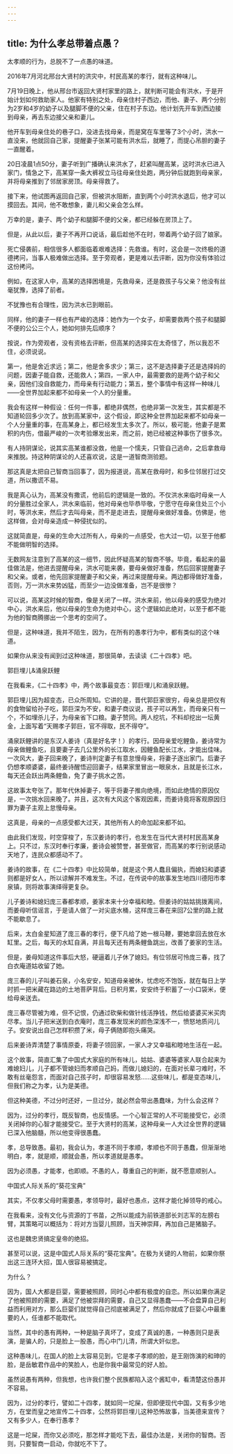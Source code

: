 ```yaml
---
---
---
```

title: 为什么孝总带着点愚？
---



太孝顺的行为，总脱不了一点愚的味道。

2016年7月河北邢台大贤村的洪灾中，村民高某的孝行，就有这种味儿。

7月19日晚上，他从邢台市返回大贤村家里的路上，就判断可能会有洪水，于是开始计划如何救助家人。他家有特别之处，母亲住村子西边，而他、妻子、两个分别为2岁和4岁的幼子以及腿脚不便的父亲，住在村子东边。他计划先开车到西边接到母亲，再去东边接父亲和妻儿。

他开车到母亲住处的巷子口，没进去找母亲，而是窝在车里等了3个小时，洪水一直没来，他就回自己家，提醒妻子张某可能有洪水后，就睡了，而提心吊胆的妻子一直醒着。

20日凌晨1点50分，妻子听到广播确认来洪水了，赶紧叫醒高某，这时洪水已进入家门，情急之下，高某穿一条大裤衩立马往母亲住处跑，两分钟后就跑到母亲家，并将母亲推到了邻居家房顶。母亲得救了。

接下来，他试图再返回自己家，但被洪水阻断，直到两个小时洪水退后，他才可以摸回去。其间，他不敢想象，妻儿和父亲会怎么样。

万幸的是，妻子、两个幼子和腿脚不便的父亲，都已经躲在房顶上了。

但是，从此以后，妻子不再开口说话，最后趁他不在时，带着两个幼子回了娘家。

死亡侵袭前，相信很多人都面临着艰难选择：先救谁。有时，这会是一次终极的道德拷问，当事人极难做出选择。至于旁观者，更是难以去评断，因为你没有体验过这份拷问。

例如，在这家人中，高某的选择困境是，先救母亲，还是救孩子与父亲？他没有丝毫犹豫，选择了前者。

不犹豫也有合理性，因为洪水已到眼前。

同样，他的妻子一样也有严峻的选择：她作为一个女子，却需要救两个孩子和腿脚不便的公公三个人，她如何排先后顺序？

按说，作为旁观者，没有资格去评断，但高某的选择实在太奇怪了，所以我忍不住，必须说说。

第一，他是舍近求远；第二，他是舍多求少；第三，这不是选择妻子还是选择妈的问题，因妻子能自救，还能救人；第四，一家人中，最需要救的是两个幼子和父亲，因他们没自救能力，而母亲有行动能力；第五，整个事情中有这样一种味儿——全世界加起来都不如母亲一个人的分量重。

我会有这样一种假设：任何一件事，都绝非偶然，也绝非第一次发生，其实都是不知道轮回多少次了。放到高某家中，这个假设，即这种全世界加起来都不如母亲一个人分量重的事，在高某身上，都已经发生太多次了。所以，极可能，他妻子是累积的内伤，借最严峻的一次考验爆发出来，而之前，她已经被这种事伤了很多次。

有人持阴谋论，说其实高某谁都没救，他是一个懦夫，只管自己逃命，之后拿救母来推脱。持这种阴谋论的人还喜欢说，这是一道智商测验题。

那这真是太把自己智商当回事了，因为报道说，高某在救母时，和多位邻居打过交道，所以撒谎不易。

我是真心认为，高某没有撒谎，他前后的逻辑是一致的。不仅洪水来临时母亲一人的分量胜过全家人，洪水来临前，他对母亲也毕恭毕敬，宁愿守在母亲住处三个小时，等洪水来，然后才去叫母亲，而不是走进去，提醒母亲做好准备。仿佛是，他这样做，会对母亲造成一种侵扰似的。

这就简直是，母亲的生命大过所有人，母亲的一点感受，也大过一切，以至于他都不能做明智的选择。

无数网友注意到了高某的这一细节，因此怀疑高某的智商不够。毕竟，看起来的最佳做法是，他进去提醒母亲，洪水可能来袭，要母亲做好准备，然后回家提醒妻子和父亲。或者，他先回家提醒妻子和父亲，再过来提醒母亲。两边都得做好准备，否则，万一洪水来势凶猛，而至少一边没做准备，岂不是很惨？

可以说，高某这时候的智商，像是关闭了一样。洪水来前，他以母亲的感受为绝对中心，洪水来后，他以母亲的生命为绝对中心，这个逻辑如此绝对，以至于都不能为他的智商腾挪出一个思考的空间了。

但是，这种味道，我并不陌生，因为，在所有的愚孝行为中，都有类似的这个味道。

如果你从来没有闻到过这种味道，那很简单，去读读《二十四孝》吧。

郭巨埋儿&涌泉跃鲤

在我看来，《二十四孝》中，两个故事最变态：郭巨埋儿和涌泉跃鲤。

郭巨埋儿因为超变态，已众所周知。它讲的是，晋代郭巨家很穷，母亲总是把仅有的食物留给孙子吃，郭巨深为不安，和妻子商议说，孩子可以再生，而母亲只有一个，不如埋杀儿子，为母亲省下口粮。妻子赞同。两人挖坑，不料却挖出一坛黄金，上面写着“天赐孝子郭巨，官不得取，民不得夺”。

涌泉跃鲤讲的是东汉人姜诗（真是好名字！）的孝行。因母亲爱吃鲤鱼，姜诗常为母亲做鲤鱼吃，且要妻子去几公里外的长江取水，因鲤鱼配长江水，才能出佳味。一次风大，妻子回来晚了，姜诗判定妻子有意怠慢母亲，将妻子逐出家门。后妻子仍想孝顺婆婆，最终姜诗醒悟迎回妻子，结果家里冒出一眼泉水，且就是长江水，每天还会跃出两条鲤鱼，免了妻子挑水之苦。

这故事太夸张了。那年代休掉妻子，等于将妻子推向绝境，而如此绝情的原因仅是，一次挑水回来晚了。并且，这次有大风这个客观因素，而姜诗竟将客观原因归罪为妻子主观上怠慢母亲。

这真是，母亲的一点感受都大过天，其他所有人的命加起来都不如。

由此我们发现，时空穿梭了，东汉姜诗的孝行，也发生在当代大贤村村民高某身上。只不过，东汉时奉行孝廉，姜诗会被赞誉，甚至做官，而高某的孝行别说感动天地了，连民众都感动不了。

姜诗的故事，在《二十四孝》中比较简单，就是这个男人蠢且偏执，而媳妇和婆婆则都是好女人，所以谅解并不难发生。不过，在传说中的故事发生地四川德阳市孝泉镇，则将故事演绎得更复杂。

儿子姜诗和媳妇庞三春都孝顺，姜家本来十分幸福和睦。但姜诗的姑姑挑拨离间，而姜母听信谣言，于是请人做了一对尖底水桶，这样庞三春在来回7公里的路上就不能歇息了。

后来，太白金星知道了庞三春的孝行，便下凡给了她一根马鞭，要她拿回去放在水缸里。之后，每天的水缸自满，并且每天还有两条鲤鱼跳出，改善了姜家的生活。

但是，姜母知道这件事后大怒，硬逼着儿子休了媳妇。有位邻居可怜庞三春，找了白衣庵道姑收留了她。

庞三春的儿子叫姜石泉，小名安安，知道母亲被休，忧虑吃不饱饭，就在每日上学时抓一把米藏在路边的土地菩萨背后。日积月累，安安终于积蓄了一小口袋米，便给母亲送去。

庞三春尽管被为难，但不记恨，仍通过砍柴和做针线活挣钱，然后给婆婆买米买肉尽孝。当儿子把米送到白衣庵时，庞三春发现米的颜色深浅不一，愤怒地质问儿子。安安说出自己怎样积攒了米，母子俩随即抱头痛哭。

后来姜诗弄清楚了事情原委，将妻子领回家，一家人才又幸福和睦地生活在一起。

这个故事，简直汇集了中国式大家庭的所有味儿，姑姑、婆婆等婆家人联合起来为难媳妇儿，儿子都不管媳妇而孝顺自己妈，而做儿媳妇的，在面对长辈刁难时，不敢有丝毫怨言，而面对自己孩子时，却很容易发怒……这些味儿，都是变态味儿，但我们称之为孝，认为是美德。

但这种美德，不过分时还好，一旦过分，就必然会带出愚蠢味，为什么会这样？

因为，过分的孝行，既反智商，也反情感。一个心智正常的人不可能接受它，必须关闭掉你的心智才能接受它。至于大贤村的高某，这种母亲一人大过全世界的逻辑已深入他脑髓，所以他变得很愚蠢。

孝，总导致愚。最初，我会认为，孝道不同于孝顺，孝顺也不同于愚蠢，但渐渐地明白，孝，就是顺，顺就会愚，所以孝道就是愚孝。

因为必须愚，才能孝，也即顺。不愚的人，尊重自己的判断，就不愿意顺别人。

中国式人际关系的“葵花宝典”

其实，不仅孝父母时需要愚，孝领导时，最好也愚点，这样才能化掉领导的戒心。

在我看来，没有文化与资源的丁书苗，之所以能成为前铁道部长刘志军的左膀右臂，其策略可以概括为：将对方当婴儿照顾，当天神崇拜，再加自己是猪脑子。

这也是魏忠贤搞定皇帝的绝招。

甚至可以说，这是中国式人际关系的“葵花宝典”。在极为关键的人物前，如果你祭出这三连环大招，国人很容易被搞定。

为什么？

因为，国人大都是巨婴，需要被照顾，同时心中都有极度的自恋。所以如果你满足了他被照顾的需要，满足了他被崇拜的需要，自己又显得愚蠢——不会盘算自己利益而利用对方，那么巨婴们就觉得自己彻底被满足了，然后你就成了巨婴心中最重要的人，任谁都不能取代。

当然，其中的愚有两种，一种是脑子真坏了，变成了真诚的愚，一种愚则只是表演，是骗人的，只是脸上一股愚，而心中门儿清，所谓大奸似忠。

这种愚味儿，在国人的脸上太容易见到，它是孝子孝顺的脸，是王刚饰演的和珅的脸，是岳敏君作品中的笑脸人，也是你我中最常见的好人脸。

虽然说愚有两种，但我想，也许我们整个民族都陷入这个酱缸中，看清楚这份愚并不容易。

因为，过分的孝行，譬如二十四孝，就如同一坨屎，但即便现代中国，又有多少地方，在堂而皇之地宣传二十四孝，公然将郭巨埋儿这种恐怖故事，当美德来宣传？又有多少人，在奉行愚孝？

这是一坨屎，而你又必须吃，那怎样才能吃下去，最佳办法是，关闭你的智商。否则，只要智商一启动，你就吃不下了。